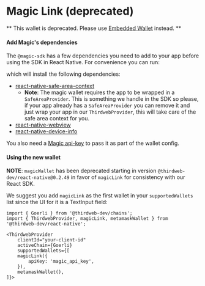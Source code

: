
<WalletsBreadcrumb name="Magic Link" slug="magiclink" />

# Magic Link (deprecated)

** This wallet is deprecated. Please use [Embedded Wallet](/react-native/v4/wallets/embedded-wallet) instead. **

#### Add Magic's dependencies

The `@magic-sdk` has a few dependencies you need to add to your app before using the SDK in React Native. For convenience you can run:

<InstallTabs
	thirdwebInstallSupported
	npm="npm i react-native-safe-area-context@4.5.3 react-native-webview react-native-device-info"
	yarn="yarn add react-native-safe-area-context@4.5.3 react-native-webview react-native-device-info"
	pnpm="pnpm i react-native-safe-area-context@4.5.3 react-native-webview react-native-device-info"
/>

which will install the following dependencies:

- [react-native-safe-area-context](https://www.npmjs.com/package/react-native-safe-area-context?ref=blog.thirdweb.com)
  - **Note**: The magic wallet requires the app to be wrapped in a `SafeAreaProvider`. This is something we handle in the SDK so please, if your app already has a `SafeAreaProvider` you can remove it and just wrap your app in our `ThirdwebProvider`, this will take care of the safe area context for you.
- [react-native-webview](https://www.npmjs.com/package/react-native-webview?ref=blog.thirdweb.com)
- [react-native-device-info](https://www.npmjs.com/package/react-native-device-info?ref=blog.thirdweb.com)

You also need a [Magic api-key](https://dashboard.magic.link/signup?ref=blog.thirdweb.com) to pass it as part of the wallet config.

#### Using the new wallet

**NOTE**: `magicWallet` has been deprecated starting in version `@thirdweb-dev/react-native@0.2.49` in favor of `magicLink` for consistency with our React SDK.

We suggest you add `magicLink` as the first wallet in your `supportedWallets` list since the UI for it is a TextInput field:

```tsx
import { Goerli } from '@thirdweb-dev/chains';
import { ThirdwebProvider, magicLink, metamaskWallet } from '@thirdweb-dev/react-native';

<ThirdwebProvider
    clientId="your-client-id"
    activeChain={Goerli}
    supportedWallets={[
    magicLink({
        apiKey: 'magic_api_key',
    }),
    metamaskWallet(),
]}>
```

